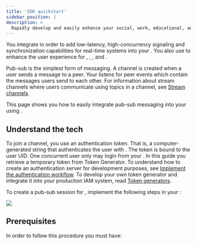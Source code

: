 ```yaml
---
title: 'SDK quickstart'
sidebar_position: 1
description: >
  Rapidly develop and easily enhance your social, work, educational, and IoT apps.
---
```




You integrate <Vg k="SIG" /> in order to add low-latency, high-concurrency signaling and
synchronization capabilities for real-time systems into your <Vpl k="CLIENT" />. You also use <Vg k="SIG" /> to
enhance the user experience for <Vg k="VIDEO" />, <Vg k="AUDIO" />,  <Vg k="ILS" />, and <Vg k="BS" />.

Pub-sub is the simplest form of messaging. A channel is created when a user
sends a message to a peer. Your <Vpl k="CLIENT" /> listens for peer events which contain the messages users send to
each other. For information about stream channels where users communicate using topics in a channel, see [Stream
channels](/en/signaling/develop/stream-channel).

This page shows you how to easily integrate pub-sub messaging into your <Vpl k="CLIENT" /> using <Vg
k="MESS_SDK" />.

## Understand the tech

To join a channel, you use an authentication token. That is, a computer-generated string that
authenticates the user with <Vg k="MESS" />. The token is bound to the user UID.
One concurrent user only may login from your <Vpl k="CLIENT" />. In this guide you retrieve a temporary token from
Token Generator. To understand how to create an authentication server for development purposes, see
    [Implement the authentication workflow](../get-started/authentication-workflow). To develop your own token generator and integrate it into your production IAM system, read [Token generators](/signaling/develop/integrate-token-generation).

To create a pub-sub session for <Vg k="MESS" /> , implement the following steps in your
<Vpl k="CLIENT" />:

![](/images/signaling/get-started-workflow.svg)


## Prerequisites

In order to follow this procedure you must have:

<Prerequites />

<GetStartedSDK  product="Signaling" company="Agora" sdk="Signaling SDK" client="app" />



